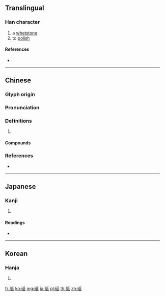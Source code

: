{{character info/new}}
==Translingual==

===Han character===
{{Han char|rn=112|rad=石|as=05|sn=10|four=12640|canj=MRHPM,MRHVI}}

# a [[whetstone]]
# to [[polish]]

====References====
* {{Han ref|kx=0828.370|dkj=24093|dj=1243.160|hdz=42424.140|uh=7825|ud=30757|bh=AFA1|bd=44961}}

----

==Chinese==
{{zh-forms}}

===Glyph origin===
{{Han etym}}

===Pronunciation===
{{zh-pron
|m=dǐ
|c=dai2,zi1,zi2
|mc=y
|oc=y
|cat=
}}

===Definitions===
{{zh-hanzi}}

# {{rfdef|zh}}

====Compounds====
{{zh-der|中流砥柱|砥兵礪伍|砥名勵節|砥平繩直|砥志礪行|砥據|砥柱|砥柱中流|砥礪|砥礪名節|砥礪名號|砥礪名行|砥礪廉隅|砥礪清節|砥礪風節|砥節奉公|砥節守公|砥節礪行|砥行磨名|砥行立名|磨礱砥礪}}

===References===
* {{R:yue:Hanzi}}

----

==Japanese==

===Kanji===
{{ja-kanji|grade=|rs=石05}}

# {{defn|lang=ja|sort=石05}}

====Readings====
* {{ja-readings|on=[[し]] (shi), [[てい]] (tei)|kun=[[と]] (to), [[といし]] (toishi)|nanori=}}

----

==Korean==

===Hanja===
{{ko-hanja|hangeul=지|eumhun=|rv=ji|mr=chi|y=ci}}

# {{defn|lang=ko|sort=石05}}

[[fr:砥]]
[[ko:砥]]
[[mg:砥]]
[[ja:砥]]
[[pl:砥]]
[[th:砥]]
[[zh:砥]]